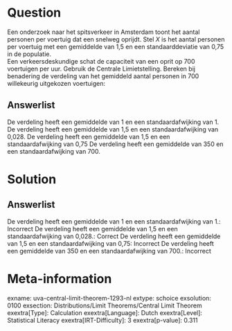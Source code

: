 Question
========

Een onderzoek naar het spitsverkeer in Amsterdam toont het aantal
personen per voertuig dat een snelweg oprijdt. Stel *X* is het aantal
personen per voertuig met een gemiddelde van 1,5 en een
standaarddeviatie van 0,75 in de populatie.\
Een verkeersdeskundige schat de capaciteit van een oprit op 700
voertuigen per uur. Gebruik de Centrale Limietstelling. Bereken bij
benadering de verdeling van het gemiddeld aantal personen in 700
willekeurig uitgekozen voertuigen:

Answerlist
----------

De verdeling heeft een gemiddelde van 1 en een standaardafwijking van 1.
De verdeling heeft een gemiddelde van 1,5 en een standaardafwijking van 0,028.
De verdeling heeft een gemiddelde van 1,5 en een standaardafwijking van 0,75
De verdeling heeft een gemiddelde van 350 en een standaardafwijking van 700.

Solution
========

Answerlist
----------

De verdeling heeft een gemiddelde van 1 en een standaardafwijking van 1.: Incorrect
De verdeling heeft een gemiddelde van 1,5 en een standaardafwijking van 0,028.: Correct
De verdeling heeft een gemiddelde van 1,5 en een standaardafwijking van 0,75: Incorrect
De verdeling heeft een gemiddelde van 350 en een standaardafwijking van 700.: Incorrect

Meta-information
================
exname: uva-central-limit-theorem-1293-nl
extype: schoice
exsolution: 0100
exsection: Distributions/Limit Theorems/Central Limit Theorem
exextra[Type]: Calculation
exextra[Language]: Dutch
exextra[Level]: Statistical Literacy
exextra[IRT-Difficulty]: 3
exextra[p-value]: 0.311
